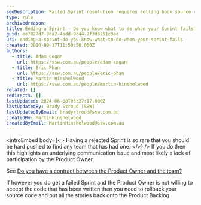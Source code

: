 ```yaml
---
seoDescription: Failed Sprint resolution requires rolling back source code and re-adding stories to the Product Backlog.
type: rule
archivedreason:
title: Ending a Sprint - Do you know what to do when your Sprint fails?
guid: ee7827d7-36a2-4edd-9c44-2f3d6251c3ac
uri: ending-a-sprint-do-you-know-what-to-do-when-your-sprint-fails
created: 2010-09-17T11:50:50.000Z
authors:
  - title: Adam Cogan
    url: https://ssw.com.au/people/adam-cogan
  - title: Eric Phan
    url: https://ssw.com.au/people/eric-phan
  - title: Martin Hinshelwood
    url: https://ssw.com.au/people/martin-hinshelwood
related: []
redirects: []
lastUpdated: 2024-06-08T03:27:17.000Z
lastUpdatedBy: Brady Stroud [SSW]
lastUpdatedByEmail: bradystroud@ssw.com.au
createdBy: MartinHinshelwood
createdByEmail: MartinHinshelwood@ssw.com.au
---
```


<introEmbed
  body={<>
Having a rejected Sprint is so rare that you should be hard pushed to find any team that has had one.
  </>}
/>
If you do then this highlights an underlying communication issue and most likely a lack of participation by the Product Owner.

See [Do you have a contract between the Product Owner and the team?](/do-you-create-a-sprint-forecast-aka-the-functionality-that-will-be-developed-during-the-sprint)

If however you do get a failed Sprint and the Product Owner is not willing to accept the code that has been written then you need to rollback your source code and put all the stories back onto the Product Backlog.
